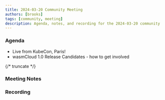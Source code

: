 ```yaml
---
title: 2024-03-20 Community Meeting
authors: [brooks]
tags: [community, meeting]
description: Agenda, notes, and recording for the 2024-03-20 community meeting
---
```



### Agenda

- Live from KubeCon, Paris!
- wasmCloud 1.0 Release Candidates - how to get involved

{/* truncate */}

### Meeting Notes

### Recording

<ReactPlayer url='https://www.youtube.com/watch?v=vP4EGYzV-ik' controls />
